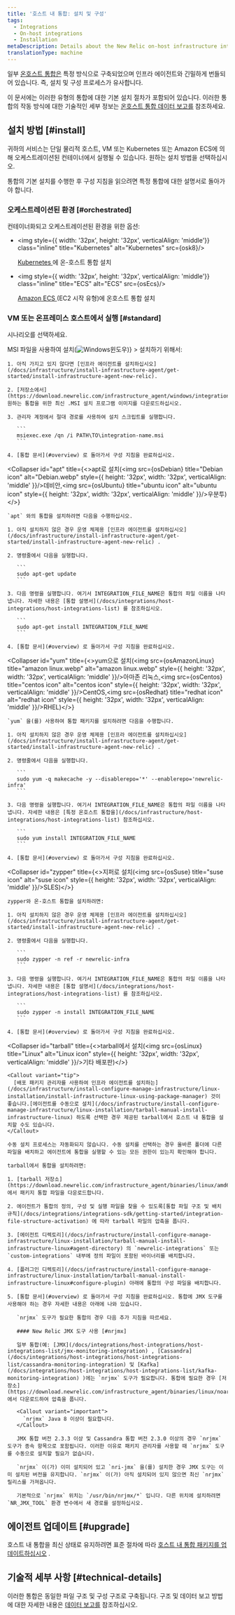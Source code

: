 ```yaml
---
title: '호스트 내 통합: 설치 및 구성'
tags:
  - Integrations
  - On-host integrations
  - Installation
metaDescription: Details about the New Relic on-host infrastructure integrations for third-party services that work in tandem with the infrastructure agent.
translationType: machine
---
```












일부 [온호스트 통합은](/docs/infrastructure/host-integrations/get-started/introduction-host-integrations) 특정 방식으로 구축되었으며 인프라 에이전트와 긴밀하게 번들되어 있습니다. 즉, 설치 및 구성 프로세스가 유사합니다.

이 문서에는 이러한 유형의 통합에 대한 기본 설치 절차가 포함되어 있습니다. 이러한 통합의 작동 방식에 대한 기술적인 세부 정보는 [온호스트 통합 데이터 보고를](/docs/infrastructure/host-integrations/understand-use-data/host-integration-data-collection-reporting) 참조하세요.

## 설치 방법 [#install]

귀하의 서비스는 단일 물리적 호스트, VM 또는 Kubernetes 또는 Amazon ECS에 의해 오케스트레이션된 컨테이너에서 실행될 수 있습니다. 원하는 설치 방법을 선택하십시오.

통합의 기본 설치를 수행한 후 구성 지침을 읽으려면 특정 통합에 대한 설명서로 돌아가야 합니다.

### 오케스트레이션된 환경 [#orchestrated]

컨테이너화되고 오케스트레이션된 환경을 위한 옵션:

* <img style={{ width: '32px', height: '32px', verticalAlign: 'middle'}} class="inline" title="Kubernetes" alt="Kubernetes" src={osk8}/>

  [Kubernetes ](/docs/integrations/kubernetes-integration/link-apps-services/monitor-services-running-kubernetes)에 온-호스트 통합 설치

* <img style={{ width: '32px', height: '32px', verticalAlign: 'middle'}} class="inline" title="ECS" alt="ECS" src={osEcs}/>

  [Amazon ECS ](/docs/integrations/host-integrations/host-integrations-list/monitor-services-running-amazon-ecs)(EC2 시작 유형)에 온호스트 통합 설치

### VM 또는 온프레미스 호스트에서 실행 [#standard]

시나리오를 선택하세요.

<CollapserGroup>
  <Collapser
    id="windows"
    title={<>MSI 파일을 사용하여 설치(<img src={osWindows} title="Windows" alt="Windows" style={{ height: '32px', width: '32px', verticalAlign: 'middle' }}>윈도우)</img></>}
  >
    설치하기 위해서:

    1. 아직 가지고 있지 않다면 [인프라 에이전트를 설치하십시오](/docs/infrastructure/install-infrastructure-agent/get-started/install-infrastructure-agent-new-relic).

    2. [저장소에서](https://download.newrelic.com/infrastructure_agent/windows/integrations/) 원하는 통합을 위한 최신 .MSI 설치 프로그램 이미지를 다운로드하십시오.

    3. 관리자 계정에서 절대 경로를 사용하여 설치 스크립트를 실행합니다.

       ```
       msiexec.exe /qn /i PATH\TO\integration-name.msi
       ```

    4. [통합 문서](#overview) 로 돌아가서 구성 지침을 완료하십시오.
  </Collapser>

  <Collapser
    id="apt"
    title={<>apt로 설치(<img src={osDebian} title="Debian icon" alt="Debian.webp" style={{ height: '32px', width: '32px', verticalAlign: 'middle' }}/>데비안,<img src={osUbuntu} title="ubuntu icon" alt="ubuntu icon" style={{ height: '32px', width: '32px', verticalAlign: 'middle' }}/>우분투)</>}
  >
    `apt` 와의 통합을 설치하려면 다음을 수행하십시오.

    1. 아직 설치하지 않은 경우 운영 체제용 [인프라 에이전트를 설치하십시오](/docs/infrastructure/install-infrastructure-agent/get-started/install-infrastructure-agent-new-relic) .

    2. 명령줄에서 다음을 실행합니다.

       ```
       sudo apt-get update
       ```

    3. 다음 명령을 실행합니다. 여기서 INTEGRATION_FILE_NAME은 통합의 파일 이름을 나타냅니다. 자세한 내용은 [통합 설명서](/docs/integrations/host-integrations/host-integrations-list) 를 참조하십시오.

       ```
       sudo apt-get install INTEGRATION_FILE_NAME
       ```

    4. [통합 문서](#overview) 로 돌아가서 구성 지침을 완료하십시오.
  </Collapser>

  <Collapser
    id="yum"
    title={<>yum으로 설치(<img src={osAmazonLinux} title="amazon linux.webp" alt="amazon linux.webp" style={{ height: '32px', width: '32px', verticalAlign: 'middle' }}/>아마존 리눅스,<img src={osCentos} title="centos icon" alt="centos icon" style={{ height: '32px', width: '32px', verticalAlign: 'middle' }}/>CentOS,<img src={osRedhat} title="redhat icon" alt="redhat icon" style={{ height: '32px', width: '32px', verticalAlign: 'middle' }}/>RHEL)</>}
  >
    `yum` 을(를) 사용하여 통합 패키지를 설치하려면 다음을 수행합니다.

    1. 아직 설치하지 않은 경우 운영 체제용 [인프라 에이전트를 설치하십시오](/docs/infrastructure/install-infrastructure-agent/get-started/install-infrastructure-agent-new-relic) .

    2. 명령줄에서 다음을 실행합니다.

       ```
       sudo yum -q makecache -y --disablerepo='*' --enablerepo='newrelic-infra'
       ```

    3. 다음 명령을 실행합니다. 여기서 INTEGRATION_FILE_NAME은 통합의 파일 이름을 나타냅니다. 자세한 내용은 [특정 온호스트 통합을](/docs/infrastructure/host-integrations/host-integrations-list) 참조하십시오.

       ```
       sudo yum install INTEGRATION_FILE_NAME
       ```

    4. [통합 문서](#overview) 로 돌아가서 구성 지침을 완료하십시오.
  </Collapser>

  <Collapser
    id="zypper"
    title={<>지퍼로 설치(<img src={osSuse} title="suse icon" alt="suse icon" style={{ height: '32px', width: '32px', verticalAlign: 'middle' }}/>SLES)</>}
  >
    zypper와 온-호스트 통합을 설치하려면:

    1. 아직 설치하지 않은 경우 운영 체제용 [인프라 에이전트를 설치하십시오](/docs/infrastructure/install-infrastructure-agent/get-started/install-infrastructure-agent-new-relic) .

    2. 명령줄에서 다음을 실행합니다.

       ```
       sudo zypper -n ref -r newrelic-infra
       ```

    3. 다음 명령을 실행합니다. 여기서 INTEGRATION_FILE_NAME은 통합의 파일 이름을 나타냅니다. 자세한 내용은 [통합 설명서](/docs/integrations/host-integrations/host-integrations-list) 를 참조하십시오.

       ```
       sudo zypper -n install INTEGRATION_FILE_NAME
       ```

    4. [통합 문서](#overview) 로 돌아가서 구성 지침을 완료하십시오.
  </Collapser>

  <Collapser
    id="tarball"
    title={<>tarball에서 설치(<img src={osLinux} title="Linux" alt="Linux icon" style={{ height: '32px', width: '32px', verticalAlign: 'middle' }}/>기타 배포판)</>}
  >
    <Callout variant="tip">
      [배포 패키지 관리자를 사용하여 인프라 에이전트를 설치하는](/docs/infrastructure/install-configure-manage-infrastructure/linux-installation/install-infrastructure-linux-using-package-manager) 것이 좋습니다.[에이전트를 수동으로 설치](/docs/infrastructure/install-configure-manage-infrastructure/linux-installation/tarball-manual-install-infrastructure-linux) 하도록 선택한 경우 제공된 tarball에서 호스트 내 통합을 설치할 수도 있습니다.
    </Callout>

    수동 설치 프로세스는 자동화되지 않습니다. 수동 설치를 선택하는 경우 올바른 폴더에 다른 파일을 배치하고 에이전트에 통합을 실행할 수 있는 모든 권한이 있는지 확인해야 합니다.

    tarball에서 통합을 설치하려면:

    1. [tarball 저장소](https://download.newrelic.com/infrastructure_agent/binaries/linux/amd64/) 에서 패키지 통합 파일을 다운로드합니다.

    2. 에이전트가 통합의 정의, 구성 및 실행 파일을 찾을 수 있도록[통합 파일 구조 및 배치 규칙](/docs/integrations/integrations-sdk/getting-started/integration-file-structure-activation) 에 따라 tarball 파일의 압축을 풉니다.

    3. [에이전트 디렉토리](/docs/infrastructure/install-configure-manage-infrastructure/linux-installation/tarball-manual-install-infrastructure-linux#agent-directory) 의 `newrelic-integrations` 또는 `custom-integrations` 내부에 정의 파일이 포함된 바이너리를 배치합니다.

    4. [플러그인 디렉토리](/docs/infrastructure/install-configure-manage-infrastructure/linux-installation/tarball-manual-install-infrastructure-linux#configure-plugin) 아래에 통합의 구성 파일을 배치합니다.

    5. [통합 문서](#overview) 로 돌아가서 구성 지침을 완료하십시오. 통합에 JMX 도구를 사용해야 하는 경우 자세한 내용은 아래에 나와 있습니다.

       `nrjmx` 도구가 필요한 통합의 경우 다음 추가 지침을 따르세요.

       #### New Relic JMX 도구 사용 [#nrjmx]

       일부 통합(예: [JMX](/docs/integrations/host-integrations/host-integrations-list/jmx-monitoring-integration) , [Cassandra](/docs/integrations/host-integrations/host-integrations-list/cassandra-monitoring-integration) 및 [Kafka](/docs/integrations/host-integrations/host-integrations-list/kafka-monitoring-integration) )에는 `nrjmx` 도구가 필요합니다. 통합에 필요한 경우 [저장소](https://download.newrelic.com/infrastructure_agent/binaries/linux/noarch/) 에서 다운로드하여 압축을 풉니다.

       <Callout variant="important">
         `nrjmx` Java 8 이상이 필요합니다.
       </Callout>

       JMX 통합 버전 2.3.3 이상 및 Cassandra 통합 버전 2.3.0 이상의 경우 `nrjmx` 도구가 종속 항목으로 포함됩니다. 이러한 이유로 패키지 관리자를 사용할 때 `nrjmx` 도구를 수동으로 설치할 필요가 없습니다.

       `nrjmx` 이(가) 이미 설치되어 있고 `nri-jmx` 을(를) 설치한 경우 JMX 도구는 이미 설치된 버전을 유지합니다. `nrjmx` 이(가) 아직 설치되어 있지 않으면 최신 `nrjmx` 릴리스를 가져옵니다.

       기본적으로 `nrjmx` 위치는 `/usr/bin/nrjmx/*` 입니다. 다른 위치에 설치하려면 `NR_JMX_TOOL` 환경 변수에서 새 경로를 설정하십시오.
  </Collapser>
</CollapserGroup>

<InstallFeedback/>

## 에이전트 업데이트 [#upgrade]

호스트 내 통합을 최신 상태로 유지하려면 표준 절차에 따라 [호스트 내 통합 패키지를 업데이트하십시오](/docs/infrastructure/host-integrations/installation/update-infrastructure-host-integration-package) .

## 기술적 세부 사항 [#technical-details]

이러한 통합은 동일한 파일 구조 및 구성 구조로 구축됩니다. 구조 및 데이터 보고 방법에 대한 자세한 내용은 [데이터 보고를](/docs/infrastructure/host-integrations/understand-use-data/host-integration-data-collection-reporting) 참조하십시오.